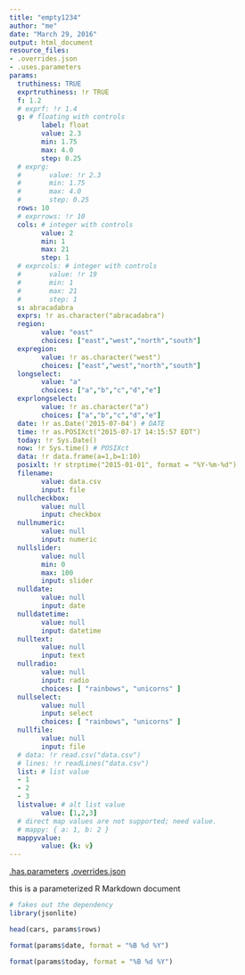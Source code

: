 ```yaml
---
title: "empty1234"
author: "me"
date: "March 29, 2016"
output: html_document
resource_files:
- .overrides.json
- .uses.parameters
params:
  truthiness: TRUE
  exprtruthiness: !r TRUE
  f: 1.2
  # exprf: !r 1.4
  g: # floating with controls
        label: float
        value: 2.3
        min: 1.75
        max: 4.0
        step: 0.25
  # exprg:
  #       value: !r 2.3
  #       min: 1.75
  #       max: 4.0
  #       step: 0.25
  rows: 10
  # exprrows: !r 10
  cols: # integer with controls
        value: 2
        min: 1
        max: 21
        step: 1
  # exprcols: # integer with controls
  #       value: !r 19
  #       min: 1
  #       max: 21
  #       step: 1
  s: abracadabra
  exprs: !r as.character("abracadabra")
  region:
        value: "east"
        choices: ["east","west","north","south"]
  expregion:
        value: !r as.character("west")
        choices: ["east","west","north","south"]
  longselect:
        value: "a"
        choices: ["a","b","c","d","e"]
  exprlongselect:
        value: !r as.character("a")
        choices: ["a","b","c","d","e"]
  date: !r as.Date('2015-07-04') # DATE
  time: !r as.POSIXct("2015-07-17 14:15:57 EDT")
  today: !r Sys.Date()
  now: !r Sys.time() # POSIXct
  data: !r data.frame(a=1,b=1:10)
  posixlt: !r strptime("2015-01-01", format = "%Y-%m-%d")
  filename:
        value: data.csv
        input: file
  nullcheckbox:
        value: null
        input: checkbox
  nullnumeric:
        value: null
        input: numeric
  nullslider:
        value: null
        min: 0
        max: 100
        input: slider
  nulldate:
        value: null
        input: date
  nulldatetime:
        value: null
        input: datetime
  nulltext:
        value: null
        input: text
  nullradio:
        value: null
        input: radio
        choices: [ "rainbows", "unicorns" ]
  nullselect:
        value: null
        input: select
        choices: [ "rainbows", "unicorns" ]
  nullfile:
        value: null
        input: file
  # data: !r read.csv("data.csv")
  # lines: !r readLines("data.csv")
  list: # list value
  - 1
  - 2
  - 3
  listvalue: # alt list value
        value: [1,2,3]
  # direct map values are not supported; need value.
  # mappy: { a: 1, b: 2 }
  mappyvalue:
        value: {k: v}
---
```



[.has.parameters](.has.parameters)
[.overrides.json](.overrides.json)

this is a parameterized R Markdown document

```r
# fakes out the dependency
library(jsonlite)
```

```r
head(cars, params$rows)
```

```r
format(params$date, format = "%B %d %Y")
```

```r
format(params$today, format = "%B %d %Y")
```
